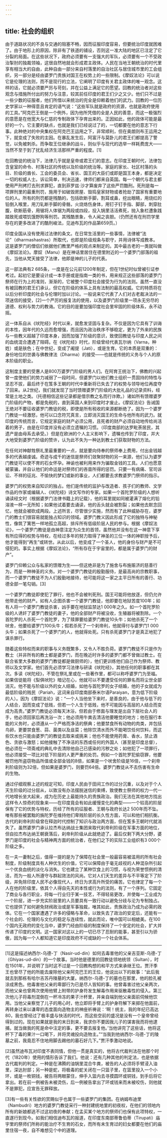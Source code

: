 ```yaml
---
---
---
```

title: 社会的组织
---




由于道路状况的不良与交通的阻塞不畅，因而征服印度容易，但要统治印度就困难了。由于地形上的原因，除非有了铁道的铺设，否则这一准大陆的地区已注定了它分裂的局面。在这些状况下，政府必须要有一支强大的军队，必须要有一个不受政治掣肘的独裁领袖，这很自然地就会形成君主政体。人民在当地王朝统治的时代里享有相当大的自由，此种自由一部分来自村落里的自治社区与居住城市里的工会组织，另一部分是经由婆罗门贵族对国王在权势上的一些限制。《摩奴法论》可以说它是伦理的法则，而不是现行的立法，它阐明了印度有关君主政体的唯一观念。这样的话，它就必须要严厉与苛刻，并在公益上满足它的愿望。回教的统治者对这些观念与措施所付出的努力与注意，较其前任印度的君王们少之又少。他们只不过是一些少数的征服者，他们所借以来统治的完全是仰赖着他们的武力。回教的一位历史学家以一种得意且肯定的语气说：“这些军队就是政府的资源，也就是政府使用的工具。”阿克巴王倒是一个例外，因为他所凭借的全是人民的善意，而这一极强烈的意愿是在他宽大与仁慈的专制政体下孕育出来的。正因如此，他的政体可能是最好的一个。它主要的缺点，也就是我们已经说过了的，一切都要在他的意志下行事。此种绝对的中央集权在阿克巴王运用之下，非常顺利，但在奥朗则布王运用之下，就变成了失败的主因。在暴乱发生后，阿富汗与莫卧儿的君王们都提高了警觉，以免被刺杀。而争取王位继承的战斗，则似乎与现代的选举一样耗费庞大——当然不至于到了扰乱经济生活那样严重的程度。[1]

在回教徒的统治下，法律几乎就是皇帝或君王们的意志。在印度王朝时代，法律包含皇室的命令、村落社区的传统以及阶级的统治等。家庭的家长、社区村落的头目、阶级的酋长、工会的委员会、省长、国王的大臣们或即是国王本身，都是决定一切的权威人士。诉讼简单，判决迅速，律师们都来自英国。每一个朝代与君主都使用严刑拷打去刑求罪犯，直到菲罗兹·沙才算废弃了这些严罚酷刑。死刑是每一项罪刑里的最重刑罚，施用于如破毁房屋、毁捣皇家财物或者抢劫了国家有重要地位的人。所有的刑罚都是残酷的，包括砍断手脚，割耳或鼻，挖出眼睛，用烧红的铅倒入喉里，用刀轧断手脚的骨骼，火烧烙伤身体，用钉子钉手指、脚部，刺穿肚腹，砍断筋骨，用锯将人体锯为两段或四段，投入锅里活活煮死，抛入象栏遭象践踏致死或喂饥饿野狗等刑罚。其残酷景象，令人闻之丧胆。（仍然还有在刑罚学里存在的更多改进了的酷刑峻法，见迪布瓦的作品第659页。）

印度全国从没有使用过法律的条文。在日常生活里的一些事情，法律被“法论”（dharmashastras）所取代，也即是阶级规条与职守，并用诗体写成教本。这是婆罗门的僧侣们依据他们教里严格的观点来制定的。其中最古老的一类就叫做《摩奴法论》。摩奴（Manu）是在神话里居住在德里附近的一个婆罗门部落的祖先，当他从梵天接受了法律，他即是神的儿子的代表。

这一部法典有2 685条，一度是在公元前1200年制定，但在1世纪时似曾被引证参考过。起初它是要设计成一本手册或是指南一类的书，用来规正这些部落的婆罗门祭师在行为上的准则，渐渐的，它被整个印度社会接受为行为的法则。虽然一直没有被回教的君王们承认，但它在阶级的体系上具有法制的最高权威。它的特质将在以后分析印度的社会与伦理时加以讨论。一般说来它代表了人们对古老裁决法的一项迷信的接受，[2]一个严厉的报复法的使用，以及婆罗门阶级里一项永无穷尽的道德、权利与势力的教诲。它的目的是要加强印度社会里牢固的阶级体系，永不动摇。

这一体系自从《吠陀经》时代以来，就愈发坚固与复杂。不仅是因为它具有了训诲的本性，因年代的久远而愈增强，而且因为政治秩序不够稳定，更为了外来的民族与一些教义超越了印度本身，因而加强了阶级的意识，致使回教徒与印度人民之间的血统混合遭遇了阻碍。在《吠陀经》时代，阶级曾经代表瓦尔纳（Varna，种姓）或是肤色；在中世纪，变成了阇提（Jati），或是生育。它的本质是双重的：身份地位的世袭与佛教律法（Dharma）的接受——也就是传统的义务与个人的原本阶级的职业。

这制度主要的受惠人是800万婆罗门阶级的男人们。在阿育王统治下，佛教的兴起曾一度使他们的势力减弱了一段时间，但婆罗门以他们教士组织一贯固持的特性与坚忍不拔，最后终于在笈多王朝的时代中重新将已失去了的权势与领导地位再度夺了回来。从2世纪，我们就发现了当时馈赠婆罗门阶级的大批礼品的记录资料，经常是土地之类。（托德相信这些记录都是借宗教之名而行诈欺。）诸如所有馈赠婆罗门阶级的产物，都是免税的，直到英国人来到印度时才废止。《摩奴法论》告诫国王绝对不要征收婆罗门教徒的税，即使是所有税收的来源都断绝了。因为一个婆罗门教徒一经激怒，他可以口念符咒真言，立即消灭国王的生命与他所有的武力。就印度的传统而言，它规定家庭的财产必须公用，且死者的财产必须自动地传给尚活着的男子，由是在印度并没有必须立遗嘱的习惯。（印度南部的达罗毗荼居民，其遗产是由母系去承受。）但是在欧洲的个人主义影响下，遗嘱也传到了印度，并大大地受到婆罗门阶级的赞许，认为此不失为一种达到教士们获取财物的方法。

在任何对神献牲祭礼里最重要的一点，就是要向侍奉的祭师奉上费用，付出金钱越多的代表越虔诚。奇迹与成千的迷信是祭师们敛聚财物的另一来源，他们认为婆罗门教徒可以使不育的石女怀孕。神谕也被利用来作为骗取金钱的工具。人们也愿意被蒙骗，并自认他们的命运是对祭师们的吝啬所得的惩罚。只要一有病痛、官司诉讼、不祥的征兆、不愉快的梦幻或新的事业，人们都要去求教婆罗门祭师的指示。

婆罗门的权势来自知识的独占。他们是传统的监护与改造者、孩子们的教师、文学作品的作家或编辑人、《吠陀经》诗文写作的专家。如果一个首陀罗阶级的人想听诵读经文时（根据婆罗门法律书籍上的记载），他的耳里就如同被灌满了熔化的铅溶液一样一无所知；如果他试着要去诵读，他的舌头就会被割裂；如果他去默念回忆，他就会被砍成两段。上述所言，尽管很少实施，然而有了此种威胁存在，婆罗门的教士们很容易就能独占知识的领域。婆罗门教义因此形成了它的独特与神秘性，像筑了篱笆一样地孤立高超，排斥所有低级阶层人民的参与。根据《摩奴法论》，一个婆罗门教徒是由神意注定为众生的首领，虽然他并没有在这一神意下享有所应得的权势与特权，在经过多年的努力取得了神圣的三位一体的神职授予后，他才能得到“再生”或转世。从此以后，他变成了一个圣人，他的身份与财产是不可侵犯的。事实上根据《摩奴法论》，“所有存在于宇宙里的，都是属于婆罗门的财产”。

婆罗门仰赖公众与私家的馈赠为生——但这绝非是为了施舍与布施赈济的慈善行为，而是一种神圣的义务。对一个婆罗门教徒的殷勤服侍，是最高尚的宗教职事，而一个婆罗门教徒不为人们殷勤地接待，他可能将这一家之主平日所有的善行、功德全部一笔勾销。[3]

一个婆罗门教徒即使犯了罪行，他也不会被判死刑。国王可能将他放逐，但仍允许他带走他的财产。如有人企图杀害一个婆罗门教徒，他即要在地狱苦度100年；如有人将一个婆罗门教徒杀害，凶手要在地狱监禁达1 000年之久。如一个首陀罗阶级的人诱奸了婆罗门教徒的妻子，他的全部财产将被没收，生殖器将被割除。一个首陀罗的人杀死一个首陀罗，为了赎罪要给婆罗门教徒10头牛；如他杀死了一个吠舍，他要给婆罗门100头牛；假若杀死了一个刹帝利，他就得付与婆罗门1 000头牛；如果杀死了一个婆罗门的人，他就得处死。只有杀死婆罗门才是真正地犯了谋杀罪行。

随着这些特权而来的职事与义务既繁多，又令人不胜负荷。婆罗门教徒不只是作为教士（并非所有的教士都是婆罗门，而在晚近时许多的婆罗门都不曾做过教士。在联合省里大多数的婆罗门教徒都是做厨师的），他们更训练他们自己作为祭师、教师以及文学家。他们首先必须学习法律与研读《吠陀经》，其他任何的职事都在其次。多读《吠陀经》，不管在祭礼里或在一些著作里，都可以称呼婆罗门为至福。如果信徒能将《梨俱吠陀》暗记在心，他就可以不要遭受任何的罪名而将尘世全部消灭。他不能与阶级以外的女人结婚，如他与首陀罗的女子结婚，他的子女就成为最低阶级的贱民（Pariah，这词来自印度南部泰米尔语Paraiyan，意为低下阶级的人）。因为《摩奴法论》说：“一个人当他坐下来时，是善良的，由于他与低下的人结合，因而变成了低贱，但若一个人生于低贱，他不可能因与高层的人结合而变成为高贵。”婆罗门教徒必须每天沐浴，但若由于修面与理发是出自下层社会人的手，他必须回家后再洗浴一次；他必须用牛粪去清洁他要睡觉的地方；他在服行本能的义务时，必须遵从一个严格而净洁的祭典；他要禁食所有动物的肉类，并包括鸟卵，更要禁食葱、蒜、菌类以及韭菜；他除饮清水而外不能喝饮任何饮料，而这些饮水也只能由婆罗门的教徒去取来或挑来；他也不能使用药膏、香水，禁止酒色、贪欲与激怒；如他接触了不净洁的东西或任何的外国人（甚至是印度总督），他必须在一项斋戒的典礼中去清除他自己已感染的污秽之处；如他犯了一项罪行，他必须接受一项比对低下阶层的人更严重的处罚。例如一个首陀罗犯偷窃罪，他要被罚他所盗窃物品所值或全部金钱的8倍，如果是一个吠舍阶级是16倍，一个刹帝利阶级则为32倍，但如果是婆罗门，则要罚64倍。婆罗门教徒从不去伤害有生命的生物。

通过仔细观察上述的规定可知，印度人民由于田间工作的过分沉重，以及对于个人天生阶级的过分屈从，以致没有办法摆脱迷信的束缚，致使教士祭师的权力一代一代地增长坐大起来，成为在历史上最能持久的贵族政治。我们无法在其他地方找出这样令人惊奇的现象来——在印度竟会有如此缓慢变化的典型——一个较高的阶层保有了它的优势与特权，历经了所有的征服者、王朝与政府长达2 500年而不坠。唯有那些被罢黜的旃陀罗在维持他们卑贱阶层的长久性方面，可以和他们相抗衡。古代的刹帝利阶级曾在释迦时代控制了知识与政治两方面，但在笈多王朝时代就消失了。虽然婆罗门承认拉杰布达纳战士集团来取代刹帝利阶级在军事方面的地位，但自拉杰布达纳王朝衰落后，刹帝利阶级从此就绝迹了。最后仅剩下两大分野，婆罗门是印度的社会与精神两方面的统治者，在他们之下的实际工业组织有3 000个阶级之多。

在一夫一妻制之后，值得一提的是为了保障在社会里一般最容易被滥用的所有社会制度，阶级制度具有人种优生的价值，它可以保障由于毫无歧视的人种混杂所引起一个优良血统的淡化与消失。它也建立了某种饮食上的习惯，与视为荣誉惯例的清洁，而为一般人所遵守与群起效法的风尚。它对人们天生的差异与不平等定下了阶级，并免除印度人民不必像现代人，终日为求高升所受的痛苦。它也律定了每一个人在他的阶级里，依其个人得自先天的本性或行为的法则，有了一个序列。它固定了商业与各行职业，将每一行业归于某一技艺，不得轻易更改，并使每一工业成为一个阶层，进一步充实阶层里的人员要具有一致行动以避免分歧与沦为专制独占。它也提供了如何避免财阀政治或是军事独裁，唯其如此，贵族政治乃成为必需的政体。它在一个国家遭遇了许多的侵略与革命，以致失去了政治的安定后，还能有一个社会的、伦理的与文化的稳定与连续性，就此而论，唯中国可以相媲美。在100个国内无政府的变化当中，婆罗门经由阶级的制度保持了一个安定的社会，扩大并传递了印度的文明。这一国家对这以上的一切已尽了忍耐的能事，甚至引以为骄傲，因为每一个人都知道它是印度政府不可或缺的一个社会体系。



* * *



[1]这是描述纳西尔-乌德-丁（Nasir-ud-din）如何去毒害他的父亲吉亚斯-乌德-丁（Ghiyas-ud-din）的一个故事。当时他是德里的回教徒领地统领（Sultan），时在1501年，并说明了当时这不过是一个回教构想的和平方式来承继王位。贾汗季王也曾尽了他的所能去废除他父亲阿克巴王的王位，他说出以下的故事：“此后我就去到那栋有哈尔吉苏丹陵墓的大厦。纳西尔-乌德-丁的墓也在那里，他的脸孔被涂成黑色。他毒害他父亲的卑鄙行为已是尽人皆知的事。他曾毒害过他父亲两次，而他父亲也曾两次使用他臂上附带的护身符发生解毒作用来驱散毒性的侵入。第三次他儿子将毒剂混倒在一杯冷冻的果子汁杯里，并亲自端到他父亲面前伺候他饮用。当他父亲察觉了儿子的用心时，他立即将手臂上的护身符解下来掷在他面前，再转身过来以谦卑的态度面向造物主的神座祈祷说：‘啊！统主，我的年纪已高达80，我也曾经过了极丰盛与快活的时代，而这些空前的盛况是没有一个皇帝曾经得到过的。现在如果就是我的末日到来，我求你不要因我儿子的谋害我而将他逮捕，就当做我的死是命中注定的事，更不要去报复他。’当他讲完了这些话，他将这杯下了毒的果汁一口喝下，并将灵魂投向造物主。”“当我到他纳西尔-乌德-丁的陵墓之前，我竟忍不住地用脚去踢他的墓石好几下。”贾汗季激动地说。

[2]虽然迪布瓦对印度不表同情，但他一贯是真实的，他将古代裁判法在他那个时代（1820年）使用的情形告诉了我们。他说：还有几种其他的判定法，也是依据古代裁判的判定。一种是在沸腾的油锅里混合牛粪，被告的人必须将手臂浸入油里，深达肘部；另一种是蛇，将极毒的蛇关闭在一只篮子里，在篮里投入一个小环，或是一枚铜钱，被告将两眼蒙住，伸手入篮内去寻摸圆环或铜钱，到手后将它拿出。若在前一例被告未被烫伤，后一例被告拿出了环或钱来而未被咬伤，则他就不是罪犯，应宣告无罪释放。

[3]有一些有关性欲的赏赐似乎也属于一些婆罗门的集团。在纳姆布迪里（Nambudri）地方的婆罗门教徒采行一种封建统地里的初夜权，在他们的领地内所有的新娘都逃不过这初夜的奉献；在孟买某个地方的祭师们也保有此项特权，一直遂行到现今。如我们相信迪布瓦的报道，在印度东南部蒂鲁伯蒂（Tirupati）庙宇里的祭师们所称的能治疗不生育的石女，而所有未生育过的妇女都要在他们的庙里住宿一夜，自不难想见个中的道理。